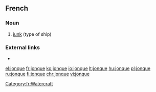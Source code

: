 ==French==

===Noun===
{{fr-noun|f}}

# [[junk]] (type of ship)

===External links===
* {{R:TLFi}}

[[Category:fr:Watercraft]]

[[el:jonque]]
[[fr:jonque]]
[[ko:jonque]]
[[io:jonque]]
[[lt:jonque]]
[[hu:jonque]]
[[pl:jonque]]
[[ru:jonque]]
[[fi:jonque]]
[[chr:jonque]]
[[vi:jonque]]